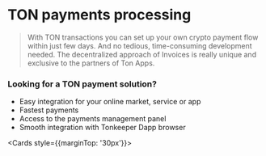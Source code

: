 
# TON payments processing

> With TON transactions you can set up your own crypto payment flow within just few days. And no tedious, time-consuming development needed. The decentralized approach of Invoices is really unique and exclusive to the partners of Ton Apps.

### Looking for a TON payment solution?

- Easy integration for your online market, service or app
- Fastest payments
- Access to the payments management panel
- Smooth integration with Tonkeeper Dapp browser

<Cards style={{marginTop: '30px'}}>
    <Card title="Contact us and try it" target="_blank" rel="noopener" href={LINKS.CONTACT} />
</Cards>
